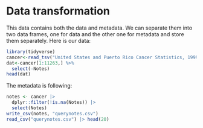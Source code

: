 # Data transformation

This data contains both the data and metadata. We can separate them into two data frames, one for data and the other one for metadata and store them separately.
Here is our data:
```r
library(tidyverse)
cancer<-read_tsv("United States and Puerto Rico Cancer Statistics, 1999-2018 Mortality Incidence Rate Ratios.txt")
dat<-cancer[1:11263,] %>%
  select(-Notes)
head(dat)

```

The metadata is following:
```r
notes <- cancer |> 
  dplyr::filter(!is.na(Notes)) |> 
  select(Notes)
write_csv(notes, "querynotes.csv")
read_csv("querynotes.csv") |> head(20)
```


